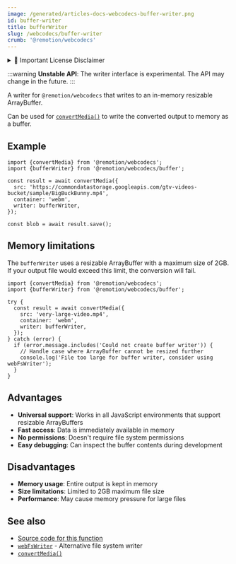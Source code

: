 ```yaml
---
image: /generated/articles-docs-webcodecs-buffer-writer.png
id: buffer-writer
title: bufferWriter
slug: /webcodecs/buffer-writer
crumb: '@remotion/webcodecs'
---
```



<details>
  <summary>💼 Important License Disclaimer</summary>
  <LicenseDisclaimer />
</details>

:::warning
**Unstable API**: The writer interface is experimental. The API may change in the future.
:::

A writer for `@remotion/webcodecs` that writes to an in-memory resizable ArrayBuffer.

Can be used for [`convertMedia()`](/docs/webcodecs/convert-media) to write the converted output to memory as a buffer.

## Example

```tsx twoslash title="Using bufferWriter"
import {convertMedia} from '@remotion/webcodecs';
import {bufferWriter} from '@remotion/webcodecs/buffer';

const result = await convertMedia({
  src: 'https://commondatastorage.googleapis.com/gtv-videos-bucket/sample/BigBuckBunny.mp4',
  container: 'webm',
  writer: bufferWriter,
});

const blob = await result.save();
```

## Memory limitations

The `bufferWriter` uses a resizable ArrayBuffer with a maximum size of 2GB. If your output file would exceed this limit, the conversion will fail.

```tsx twoslash title="Error handling for large files"
import {convertMedia} from '@remotion/webcodecs';
import {bufferWriter} from '@remotion/webcodecs/buffer';

try {
  const result = await convertMedia({
    src: 'very-large-video.mp4',
    container: 'webm',
    writer: bufferWriter,
  });
} catch (error) {
  if (error.message.includes('Could not create buffer writer')) {
    // Handle case where ArrayBuffer cannot be resized further
    console.log('File too large for buffer writer, consider using webFsWriter');
  }
}
```

## Advantages

- **Universal support**: Works in all JavaScript environments that support resizable ArrayBuffers
- **Fast access**: Data is immediately available in memory
- **No permissions**: Doesn't require file system permissions
- **Easy debugging**: Can inspect the buffer contents during development

## Disadvantages

- **Memory usage**: Entire output is kept in memory
- **Size limitations**: Limited to 2GB maximum file size
- **Performance**: May cause memory pressure for large files

## See also

- [Source code for this function](https://github.com/remotion-dev/remotion/blob/main/packages/webcodecs/src/writers/buffer-implementation/writer.ts)
- [`webFsWriter`](/docs/webcodecs/web-fs-writer) - Alternative file system writer
- [`convertMedia()`](/docs/webcodecs/convert-media)
